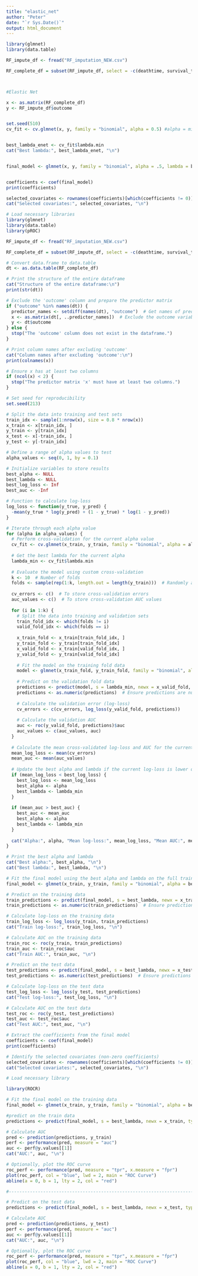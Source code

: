```yaml
---
title: "elastic_net"
author: "Peter"
date: "`r Sys.Date()`"
output: html_document
---
```


```r
library(glmnet)
library(data.table)
```



```r
RF_impute_df <- fread("RF_imputation_NEW.csv")

RF_complete_df = subset(RF_impute_df, select = -c(deathtime, survival_time, LOS, Unnamed_0, V1, admittime, ID, group, tLOS, Anion_gap, subject_id))



#Elastic Net

x <- as.matrix(RF_complete_df)  
y <- RF_impute_df$outcome


set.seed(510)  
cv_fit <- cv.glmnet(x, y, family = "binomial", alpha = 0.5) #alpha = mix between lasso and ridge, with higher values being more lasso.


best_lambda_enet <- cv_fit$lambda.min
cat("Best lambda:", best_lambda_enet, "\n")


final_model <- glmnet(x, y, family = "binomial", alpha = .5, lambda = best_lambda_enet)


coefficients <- coef(final_model)
print(coefficients)

selected_covariates <- rownames(coefficients)[which(coefficients != 0)]
cat("Selected covariates:", selected_covariates, "\n")

```





```r
# Load necessary libraries
library(glmnet)
library(data.table)
library(pROC)

RF_impute_df <- fread("RF_imputation_NEW.csv")

RF_complete_df = subset(RF_impute_df, select = -c(deathtime, survival_time, LOS, Unnamed_0, V1, admittime, ID, group, tLOS, Anion_gap, subject_id))

# Convert data.frame to data.table
dt <- as.data.table(RF_complete_df)

# Print the structure of the entire dataframe
cat("Structure of the entire dataframe:\n")
print(str(dt))

# Exclude the 'outcome' column and prepare the predictor matrix
if ("outcome" %in% names(dt)) {
  predictor_names <- setdiff(names(dt), "outcome")  # Get names of predictor columns
  x <- as.matrix(dt[, ..predictor_names])  # Exclude the outcome variable
  y <- dt$outcome
} else {
  stop("The 'outcome' column does not exist in the dataframe.")
}

# Print column names after excluding 'outcome'
cat("Column names after excluding 'outcome':\n")
print(colnames(x))

# Ensure x has at least two columns
if (ncol(x) < 2) {
  stop("The predictor matrix 'x' must have at least two columns.")
}

# Set seed for reproducibility
set.seed(213)

# Split the data into training and test sets
train_idx <- sample(1:nrow(x), size = 0.8 * nrow(x))
x_train <- x[train_idx, ]
y_train <- y[train_idx]
x_test <- x[-train_idx, ]
y_test <- y[-train_idx]

# Define a range of alpha values to test
alpha_values <- seq(0, 1, by = 0.1)

# Initialize variables to store results
best_alpha <- NULL
best_lambda <- NULL
best_log_loss <- Inf
best_auc <- -Inf

# Function to calculate log-loss
log_loss <- function(y_true, y_pred) {
  -mean(y_true * log(y_pred) + (1 - y_true) * log(1 - y_pred))
}

# Iterate through each alpha value
for (alpha in alpha_values) {
  # Perform cross-validation for the current alpha value
  cv_fit <- cv.glmnet(x_train, y_train, family = "binomial", alpha = alpha)
  
  # Get the best lambda for the current alpha
  lambda_min <- cv_fit$lambda.min
  
  # Evaluate the model using custom cross-validation
  k <- 10  # Number of folds
  folds <- sample(rep(1:k, length.out = length(y_train)))  # Randomly assign data to folds
  
  cv_errors <- c()  # To store cross-validation errors
  auc_values <- c()  # To store cross-validation AUC values
  
  for (i in 1:k) {
    # Split the data into training and validation sets
    train_fold_idx <- which(folds != i)
    valid_fold_idx <- which(folds == i)
    
    x_train_fold <- x_train[train_fold_idx, ]
    y_train_fold <- y_train[train_fold_idx]
    x_valid_fold <- x_train[valid_fold_idx, ]
    y_valid_fold <- y_train[valid_fold_idx]
    
    # Fit the model on the training fold data
    model <- glmnet(x_train_fold, y_train_fold, family = "binomial", alpha = alpha, lambda = lambda_min)
    
    # Predict on the validation fold data
    predictions <- predict(model, s = lambda_min, newx = x_valid_fold, type = "response")
    predictions <- as.numeric(predictions)  # Ensure predictions are numeric vector
    
    # Calculate the validation error (log-loss)
    cv_errors <- c(cv_errors, log_loss(y_valid_fold, predictions))
    
    # Calculate the validation AUC
    auc <- roc(y_valid_fold, predictions)$auc
    auc_values <- c(auc_values, auc)
  }
  
  # Calculate the mean cross-validated log-loss and AUC for the current alpha
  mean_log_loss <- mean(cv_errors)
  mean_auc <- mean(auc_values)
  
  # Update the best alpha and lambda if the current log-loss is lower or AUC is higher
  if (mean_log_loss < best_log_loss) {
    best_log_loss <- mean_log_loss
    best_alpha <- alpha
    best_lambda <- lambda_min
  }
  
  if (mean_auc > best_auc) {
    best_auc <- mean_auc
    best_alpha <- alpha
    best_lambda <- lambda_min
  }
  
  cat("Alpha:", alpha, "Mean log-loss:", mean_log_loss, "Mean AUC:", mean_auc, "\n")
}

# Print the best alpha and lambda
cat("Best alpha:", best_alpha, "\n")
cat("Best lambda:", best_lambda, "\n")

# Fit the final model using the best alpha and lambda on the full training data
final_model <- glmnet(x_train, y_train, family = "binomial", alpha = best_alpha, lambda = best_lambda)

# Predict on the training data
train_predictions <- predict(final_model, s = best_lambda, newx = x_train, type = "response")
train_predictions <- as.numeric(train_predictions)  # Ensure predictions are numeric vector

# Calculate log-loss on the training data
train_log_loss <- log_loss(y_train, train_predictions)
cat("Train log-loss:", train_log_loss, "\n")

# Calculate AUC on the training data
train_roc <- roc(y_train, train_predictions)
train_auc <- train_roc$auc
cat("Train AUC:", train_auc, "\n")

# Predict on the test data
test_predictions <- predict(final_model, s = best_lambda, newx = x_test, type = "response")
test_predictions <- as.numeric(test_predictions)  # Ensure predictions are numeric vector

# Calculate log-loss on the test data
test_log_loss <- log_loss(y_test, test_predictions)
cat("Test log-loss:", test_log_loss, "\n")

# Calculate AUC on the test data
test_roc <- roc(y_test, test_predictions)
test_auc <- test_roc$auc
cat("Test AUC:", test_auc, "\n")

# Extract the coefficients from the final model
coefficients <- coef(final_model)
print(coefficients)

# Identify the selected covariates (non-zero coefficients)
selected_covariates <- rownames(coefficients)[which(coefficients != 0)]
cat("Selected covariates:", selected_covariates, "\n")

```



```r
# Load necessary library

library(ROCR)

# Fit the final model on the training data
final_model <- glmnet(x_train, y_train, family = "binomial", alpha = best_alpha, lambda = best_lambda)

#predict on the train data
predictions <- predict(final_model, s = best_lambda, newx = x_train, type = "response")

# Calculate AUC
pred <- prediction(predictions, y_train)
perf <- performance(pred, measure = "auc")
auc <- perf@y.values[[1]]
cat("AUC:", auc, "\n")

# Optionally, plot the ROC curve
roc_perf <- performance(pred, measure = "tpr", x.measure = "fpr")
plot(roc_perf, col = "blue", lwd = 2, main = "ROC Curve")
abline(a = 0, b = 1, lty = 2, col = "red")

#----------------------------------------------------------------------------------------------

# Predict on the test data
predictions <- predict(final_model, s = best_lambda, newx = x_test, type = "response")

# Calculate AUC
pred <- prediction(predictions, y_test)
perf <- performance(pred, measure = "auc")
auc <- perf@y.values[[1]]
cat("AUC:", auc, "\n")

# Optionally, plot the ROC curve
roc_perf <- performance(pred, measure = "tpr", x.measure = "fpr")
plot(roc_perf, col = "blue", lwd = 2, main = "ROC Curve")
abline(a = 0, b = 1, lty = 2, col = "red")

```








